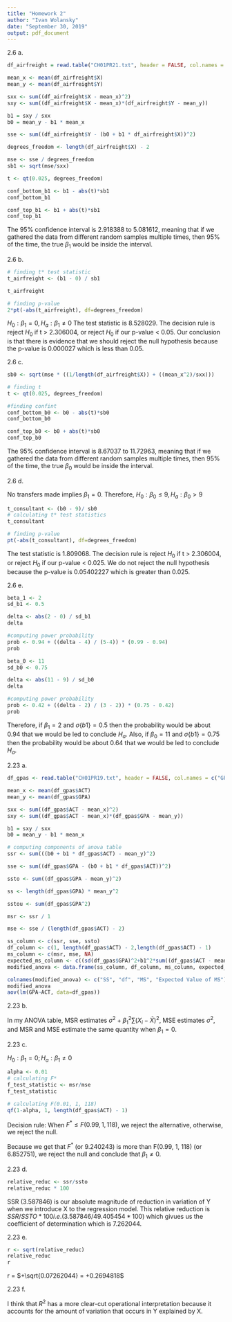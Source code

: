 ```yaml
---
title: "Homework 2"
author: "Ivan Wolansky"
date: "September 30, 2019"
output: pdf_document
---
```


2.6 a.
```r
df_airfreight = read.table("CH01PR21.txt", header = FALSE, col.names = c("Y", "X"))

mean_x <- mean(df_airfreight$X)
mean_y <- mean(df_airfreight$Y)

sxx <- sum((df_airfreight$X - mean_x)^2)
sxy <- sum((df_airfreight$X - mean_x)*(df_airfreight$Y - mean_y))

b1 = sxy / sxx
b0 = mean_y - b1 * mean_x

sse <- sum((df_airfreight$Y - (b0 + b1 * df_airfreight$X))^2)

degrees_freedom <- length(df_airfreight$X) - 2

mse <- sse / degrees_freedom
sb1 <- sqrt(mse/sxx)

t <- qt(0.025, degrees_freedom)

conf_bottom_b1 <- b1 - abs(t)*sb1
conf_bottom_b1

conf_top_b1 <- b1 + abs(t)*sb1
conf_top_b1
```
The 95% confidence interval is 2.918388 to 5.081612, meaning that if we gathered the data from different random samples multiple times, then 95% of the time, the true $\beta_{1}$ would be inside the interval.

2.6 b.
```r
# finding t* test statistic
t_airfreight <- (b1 - 0) / sb1

t_airfreight

# finding p-value
2*pt(-abs(t_airfreight), df=degrees_freedom)
```
$H_{0}:\beta_{1} = 0, H_{a}:\beta_{1} \neq 0$
The test statistic is 8.528029.
The decision rule is reject $H_{0}$ if t > 2.306004, or reject $H_{0}$ if our p-value < 0.05.
Our conclusion is that there is evidence that we should reject the null hypothesis because the p-value is 0.000027 which is less than 0.05.

2.6 c.

```r
sb0 <- sqrt(mse * ((1/length(df_airfreight$X)) + ((mean_x^2)/sxx)))

# finding t
t <- qt(0.025, degrees_freedom)

#finding confint
conf_bottom_b0 <- b0 - abs(t)*sb0
conf_bottom_b0

conf_top_b0 <- b0 + abs(t)*sb0
conf_top_b0
```

The 95% confidence interval is 8.67037 to 11.72963, meaning that if we gathered the data from different random samples multiple times, then 95% of the time, the true $\beta_{0}$ would be inside the interval.

2.6 d.

No transfers made implies $\beta_{1} = 0$. Therefore, $H_{0}:\beta_{0} \leq 9, H_{a}:\beta_{0} > 9$

```r
t_consultant <- (b0 - 9)/ sb0
# calculating t* test statistics
t_consultant

# finding p-value
pt(-abs(t_consultant), df=degrees_freedom)
```
The test statistic is 1.809068.
The decision rule is reject $H_{0}$ if t > 2.306004, or reject $H_{0}$ if our p-value < 0.025.
We do not reject the null hypothesis because the p-value is 0.05402227 which is greater than 0.025.

2.6 e.

```r
beta_1 <- 2
sd_b1 <- 0.5

delta <- abs(2 - 0) / sd_b1
delta

#computing power probability
prob <- 0.94 + ((delta - 4) / (5-4)) * (0.99 - 0.94)
prob

beta_0 <- 11
sd_b0 <- 0.75

delta <- abs(11 - 9) / sd_b0
delta

#computing power probability
prob <- 0.42 + ((delta - 2) / (3 - 2)) * (0.75 - 0.42)
prob
```
Therefore, if $\beta_{1} = 2 \textrm{ and } \sigma \{b1\} = 0.5$ then the probability would be about 0.94 that we would be led to conclude $H_{a}$. Also, if $\beta_{0} = 11 \textrm{ and } \sigma \{b1\} = 0.75$ then the probability would be about 0.64 that we would be led to conclude $H_{a}$.

2.23 a.

```r
df_gpas <- read.table("CH01PR19.txt", header = FALSE, col.names = c("GPA", "ACT"))

mean_x <- mean(df_gpas$ACT)
mean_y <- mean(df_gpas$GPA)

sxx <- sum((df_gpas$ACT - mean_x)^2)
sxy <- sum((df_gpas$ACT - mean_x)*(df_gpas$GPA - mean_y))

b1 = sxy / sxx
b0 = mean_y - b1 * mean_x

# computing components of anova table
ssr <- sum(((b0 + b1 * df_gpas$ACT) - mean_y)^2)

sse <- sum((df_gpas$GPA - (b0 + b1 * df_gpas$ACT))^2)

ssto <- sum((df_gpas$GPA - mean_y)^2)

ss <- length(df_gpas$GPA) * mean_y^2

sstou <- sum(df_gpas$GPA^2)

msr <- ssr / 1

mse <- sse / (length(df_gpas$ACT) - 2)

ss_column <- c(ssr, sse, ssto)
df_column <- c(1, length(df_gpas$ACT) - 2,length(df_gpas$ACT) - 1)
ms_column <- c(msr, mse, NA)
expected_ms_column <- c((sd(df_gpas$GPA)^2+b1^2*sum((df_gpas$ACT - mean_x)^2)), sd(df_gpas$GPA)^2, NA)
modified_anova <- data.frame(ss_column, df_column, ms_column, expected_ms_column, row.names = c("Regression", "Error", "Total"))

colnames(modified_anova) <- c("SS", "df", "MS", "Expected Value of MS")
modified_anova
aov(lm(GPA~ACT, data=df_gpas))
```


2.23 b.

In my ANOVA table, MSR estimates $\sigma^{2} + \beta_{1}^{2}\sum(X_{i}-\bar X)^2$, MSE estimates $\sigma^{2}$, and MSR and MSE estimate the same quantity when $\beta_{1} = 0$.

2.23 c.

$H_{0}: \beta_{1}=0; H_{a}: \beta_{1} \neq 0$

```r
alpha <- 0.01
# calculating F*
f_test_statistic <- msr/mse
f_test_statistic

# calculating F(0.01, 1, 118)
qf(1-alpha, 1, length(df_gpas$ACT) - 1)
```
Decision rule: When $F^{*} \leq F(0.99, 1, 118)$, we reject the alternative, otherwise, we reject the null.

Because we get that $F^{*}$ (or 9.240243) is more than F(0.99, 1, 118) (or 6.852751), we reject the null and conclude that $\beta_{1} \neq 0$.

2.23 d.

```r
relative_reduc <- ssr/ssto
relative_reduc * 100
```
SSR (3.587846) is our absolute magnitude of reduction in variation of Y when we introduce X to the regression model. This relative reduction is $SSR/SSTO * 100 i.e. (3.587846 / 49.405454 * 100)$ which givues us the coefficient of determination which is 7.262044.

2.23 e.

```r
r <- sqrt(relative_reduc)
relative_reduc
r
```
r = $+\sqrt{0.07262044} = +0.2694818$

2.23 f.

I think that $R^{2}$ has a more clear-cut operational interpretation because it accounts for the amount of variation that occurs in Y explained by X.